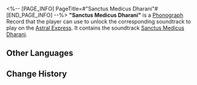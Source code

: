<%-- [PAGE_INFO]
PageTitle=#"Sanctus Medicus Dharani"#
[END_PAGE_INFO] --%>
{{Item Infobox
|id          = 210214
|image       = Item Sanctus Medicus Dharani.png
|type        = Disk
|invCategory = Valuables
|rarity      = 3
|effect      = 
|description = A record that can be played on the Express' phonograph. It might be a chance acquisition or a gift from someone else. All sorts of memories surge up when the music plays &mdash; the smiles, encounters, touches, and the excitement of battle. Maybe that is why people still collect records even as society rapidly advances.<br />The current record contains the track "Sanctus Medicus Dharani."
}}
{{Description|''Mercy of Sanctus Medicus, the Arbor's new growth. Unity of Discipuli Medicus, the Enlightenment's true path.''}}
'''"Sanctus Medicus Dharani"''' is a [[Phonograph]] Record that the player can use to unlock the corresponding soundtrack to play on the [[Astral Express]]. It contains the soundtrack [[Sanctus Medicus Dharani]].

==Other Languages==
{{Other Languages
|en   = "Sanctus Medicus Dharani"
|zhs  = 《药王救世陀罗尼》
|zht  = 〈藥王救世陀羅尼〉
|ja   = 『薬王救世陀羅尼』
|ko   = ≪약왕구세다라니≫
|es   = Dharani de Sanctus Medicus
|fr   = «&nbsp;Sanctus Medicus Dharani&nbsp;»
|ru   = Sanctus Medicus Dharani
|th   = Sanctus Medicus Dharani
|vi   = Dược Vương Cứu Thế Dharani
|de   = „Sanctus Medicus Dharani“
|id   = "Sanctus Medicus Dharani"
|pt   = "Sanctus Medicus Dharani"
}}

==Change History==
{{Change History|1.2}}